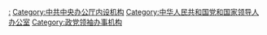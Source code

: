 {{Catmore}}

[[Category:中国共产党中央委员会总书记|:]]
[[Category:中共中央办公厅‎内设机构|Category:中共中央办公厅‎内设机构]]
[[Category:中华人民共和国党和国家领导人办公室|Category:中华人民共和国党和国家领导人办公室]]
[[Category:政党领袖办事机构|Category:政党领袖办事机构]]